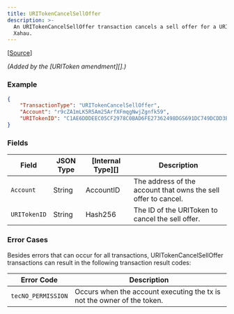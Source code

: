 ```yaml
---
title: URITokenCancelSellOffer
description: >-
  An URITokenCancelSellOffer transaction cancels a sell offer for a URIToken in
  Xahau.
---
```

\[[Source](https://github.com/Xahau/xahaud/blob/dev/src/ripple/app/tx/impl/URIToken.cpp)]

_(Added by the \[URIToken amendment]\[].)_

### Example

```json
{
    "TransactionType": "URITokenCancelSellOffer",
    "Account": "r9cZA1mLK5R5Am25ArfXFmqgNwjZgnfk59",
    "URITokenID": "C1AE6DDDEEC05CF2978C0BAD6FE27362498DGS691DC749DCDD3B95992978C0BA",
}
```



### Fields

| Field        | JSON Type | \[Internal Type]\[] | Description                                                    |
| ------------ | --------- | ------------------- | -------------------------------------------------------------- |
| `Account`    | String    | AccountID           | The address of the account that owns the sell offer to cancel. |
| `URITokenID` | String    | Hash256             | The ID of the URIToken to cancel the sell offer.               |

### Error Cases

Besides errors that can occur for all transactions, URITokenCancelSellOffer transactions can result in the following transaction result codes:

| Error Code         | Description                                                             |
| ------------------ | ----------------------------------------------------------------------- |
| `tecNO_PERMISSION` | Occurs when the account executing the tx is not the owner of the token. |
